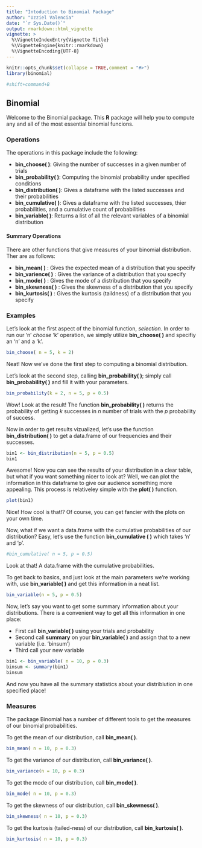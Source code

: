 ```yaml
---
title: "Intoduction to Binomial Package"
author: "Uzziel Valencia"
date: "`r Sys.Date()`"
output: rmarkdown::html_vignette
vignette: >
  %\VignetteIndexEntry{Vignette Title}
  %\VignetteEngine{knitr::rmarkdown}
  %\VignetteEncoding{UTF-8}
---
```


```r
knitr::opts_chunk$set(collapse = TRUE,comment = "#>")
library(binomial)

#shift+command+B
```

## Binomial

Welcome to the Binomial package. This **R** package will help you to compute any and all of the most essential binomial funcions.
\n

### Operations
The operations in this package include the following:

* **bin_choose( )**: Giving the number of successes in a given number of trials
* **bin_probability( )**: Computing the binomial probability under specified conditions
* **bin_distribution( )**: Gives a dataframe with the listed successes and their probabilities
* **bin_cumulative( )**: Gives a dataframe with the listed successes, thier probabilities, and a cumulative count of probabilities
* **bin_variable( )**: Returns a list of all the relevant variables of a binomial distribution
\n

#### Summary Operations
There are other functions that give measures of your binomial distribution. Ther are as follows:

* **bin_mean( )** : Gives the expected mean of a distribution that you specify
* **bin_varience( )** : Gives the variance of a distribution that you specify
* **bin_mode( )** : Gives the mode of a distribution that you specify
* **bin_skewness( )** : Gives the skewness of a distribution that you specify
* **bin_kurtosis( )** : Gives the kurtosis (taildness) of a distribution that you specify

\n


### Examples

Let's look at the first aspect of the binomial function, *selection*. In order to run our 'n' *choose* 'k' operation, we simply utilize **bin_choose( )** and specifiy an 'n' and a 'k'.

```r
bin_choose( n = 5, k = 2)
```

Neat! Now we've done the first step to computing a binomial distribution.

Let's look at the second step, calling **bin_probability( )**; simply call **bin_probability( )** and fill it with your parameters.

```r
bin_probability(k = 2, n = 5, p = 0.5)
```


Wow! Look at the result! The function **bin_probability( )** returns the probability of getting *k* successes in *n* number of trials with the *p* probability of success.
\n

Now in order to get results vizualized, let's use the function **bin_distribution( )** to get a data.frame of our frequencies and their successes.

```r
bin1 <- bin_distribution(n = 5, p = 0.5)
bin1
```
Awesome! Now you can see the results of your distribution in a clear table, but what if you want something nicer to look at?
\n
Well, we can plot the information in this dataframe to give our audience something more appealing. This process is relativeley simple with the **plot( )** function.

```r
plot(bin1)
```

Nice! How cool is that!? Of course, you can get fancier with the plots on your own time.


\n

Now, what if we want a data.frame with the cumulative probabilities of our distribution? Easy, let's use the function **bin_cumulative ( )** which takes 'n' and 'p'. 

```r
#bin_cumulative( n = 5, p = 0.5)
```

Look at that! A data.frame with the cumulative probabilities.

\n

To get back to basics, and just look at the main parameters we're working with, use **bin_variable( )** and get this information in a neat list.

```r
bin_variable(n = 5, p = 0.5)
```

Now, let's say you want to get some summary information about your distributions. There is a convenient way to get all this information in one place:

* First call **bin_variable( )** using your trials and probability
* Second call **summary** on your **bin_variable( )** and assign that to a new variable (i.e. 'binsum')
* Third call your new variable

```r
bin1 <- bin_variable( n = 10, p = 0.3)
binsum <- summary(bin1)
binsum
```

And now you have all the summary statistics about your distribiution in one specified place!

\n

### Measures

The package Binomial has a number of different tools to get the measures of our binomial probabilities.
\n

To get the mean of our distribution, call **bin_mean( )**.

```r
bin_mean( n = 10, p = 0.3)
```

To get the variance of our distribution, call **bin_variance( )**.

```r
bin_variance(n = 10, p = 0.3)
```

To get the mode of our distribution, call **bin_mode( )**.

```r
bin_mode( n = 10, p = 0.3)
```

To get the skewness of our distribution, call **bin_skewness( )**.

```r
bin_skewness( n = 10, p = 0.3)
```

To get the kurtosis (tailed-ness) of our distribution, call **bin_kurtosis( )**.

```r
bin_kurtosis( n = 10, p = 0.3)
```
